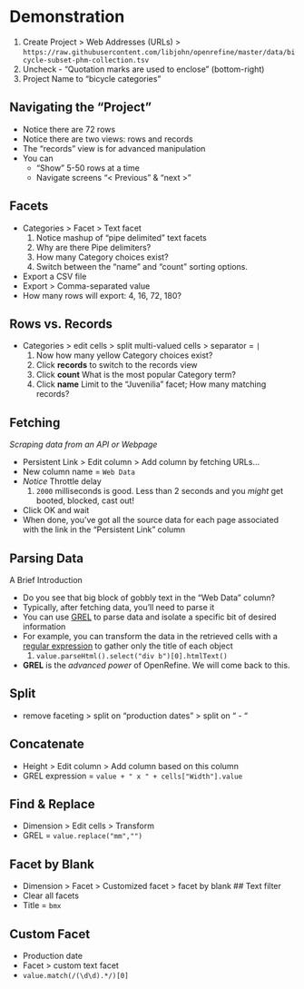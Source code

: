 # Demonstration {-}
    
1. <span class="or-menu">Create Project  > Web Addresses (URLs) > </span> `https://raw.githubusercontent.com/libjohn/openrefine/master/data/bicycle-subset-phm-collection.tsv`
2. Uncheck - "Quotation marks are used to enclose" (bottom-right)
3. Project Name to "bicycle categories"

## Navigating the "Project" {-}
* Notice there are 72 rows  
* Notice there are two views: rows and records   
* The “records” view is for advanced manipulation
* You can
    + “Show” 5-50 rows at a time
    + Navigate screens “< Previous” & “next >” 

## Facets  {-}
* <span class="or-menu">Categories > Facet > Text facet</span>
    1. Notice mashup of “pipe delimited” text facets
    2. Why are there Pipe delimiters?
    3. How many Category choices exist?
    4. Switch between the “name” and “count” sorting options. 
* Export a CSV file
* <span class="or-menu">Export > Comma-separated value</span>
* How many rows will export:  4, 16, 72, 180?  

## Rows vs. Records {-}
* <span class="or-menu">Categories > edit cells > split multi-valued cells ></span> separator = ` | `  
    1. Now how many <span class="highlight-yellow">yellow Category</span> choices exist?
    2. Click **records** to switch to the records view
    3. Click **count**  What is the most popular Category term?
    4. Click **name**  Limit to the “Juvenilia” facet; How many matching records?

## Fetching  {-}
*Scraping data from an API or Webpage*

* <span class="or-menu">Persistent Link > Edit column > Add column by fetching URLs…</span>
* New column name = ` Web Data `
* *Notice* Throttle delay  
    1. `2000` milliseconds is good. 
    Less than 2 seconds and you *might* get booted, blocked, cast out!
* Click OK and wait 
* When done, you’ve got all the source data for each page associated with the link in the “Persistent Link” column

## Parsing Data {-}
A Brief Introduction  

* Do you see that big block of gobbly text in the “Web Data” column?  
* Typically, after fetching data, you’ll need to parse it  
* You can use [GREL](https://github.com/OpenRefine/OpenRefine/wiki/General-Refine-Expression-Language) to parse data and isolate a specific bit of desired information
* For example, you can transform the data in the retrieved cells with a [regular expression](https://github.com/libjohn/guides/blob/master/regex/regex.Rmd) to gather only the title of each object  
    1. `value.parseHtml().select("div b")[0].htmlText()`
* **GREL** is the *advanced power* of OpenRefine. We will come back to this.

## Split   {-}
* remove faceting > split on “production dates” > split on “ - “

## Concatenate {-}  
* <span class="or-menu">Height > Edit column > Add column based on this column</span>
* GREL expression = `value + " x " + cells["Width"].value`

## Find & Replace {-}
* <span class="or-menu">Dimension > Edit cells > Transform</span>
* GREL = `value.replace("mm","")`

## Facet by Blank {-}
* <span class="or-menu">Dimension > Facet > Customized facet > facet by blank</span>
## Text filter
* Clear all facets
* Title = `bmx`

## Custom Facet {-}
* Production date
* <span class="or-menu">Facet > custom text facet</span>
* `value.match(/(\d\d).*/)[0]`
